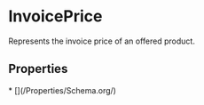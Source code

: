 # InvoicePrice

Represents the invoice price of an offered product.

## Properties

<Grid>
* [](/Properties/Schema.org/)

</Grid>

